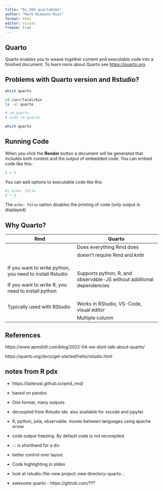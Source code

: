 ```yaml
---
title: "0x_260 quartoDemo"
author: "Mark Niemann-Ross"
format: html
editor: visual
freeze: true
---
```


## Quarto

Quarto enables you to weave together content and executable code into a finished document. To learn more about Quarto see <https://quarto.org>.

## Problems with Quarto version and Rstudio?

```bash
which quarto
```

```bash
cd /usr/local/bin
ls -al quarto
```

```bash
# rm quarto
# sudo rm quarto
```

```bash
which quarto
```

## Running Code

When you click the **Render** button a document will be generated that includes both content and the output of embedded code. You can embed code like this:

```r
1 + 1
```

You can add options to executable code like this

```r
#| echo: false
2 * 2
```

The `echo: false` option disables the printing of code (only output is displayed).

## Why Quarto?

+----------------------------------------------------------+-----------------------------------------------------------------------+
| Rmd                                                      | Quarto                                                                |
+==========================================================+=======================================================================+
|                                                          | Does everything Rmd does                                              |
+----------------------------------------------------------+-----------------------------------------------------------------------+
|                                                          | doesn't require Rmd and knitr                                         |
+----------------------------------------------------------+-----------------------------------------------------------------------+
| If you want to write python, you need to install Rstudio | Supports python, R, and observable-JS without additional dependencies |
|                                                          |                                                                       |
| If you want to write R, you need to install python       |                                                                       |
+----------------------------------------------------------+-----------------------------------------------------------------------+
| Typically used with RStudio                              | Works in RStudio, VS-Code, visual editor                              |
+----------------------------------------------------------+-----------------------------------------------------------------------+
|                                                          | Multiple column                                                       |
+----------------------------------------------------------+-----------------------------------------------------------------------+

## References

https://www.apreshill.com/blog/2022-04-we-dont-talk-about-quarto/

https://quarto.org/docs/get-started/hello/rstudio.html

## notes from R pdx

-   https://laderast.github.io/qmd_rmd/

-   based on pandoc

-   One format, many outputs

-   decoupled from Rstudio ide. also available for vscode and jupyter

-   R, python, julia, observable. moves between languages using apache arrow

-   code output freezing. By default code is not recompiled.

-   ::: is shorthand for a div

-   better control over layout

-   Code highlighting in slides

-   look at rstudio::file::new project::new directory::quarto...

-   awesome quarto - https://github.com/???

